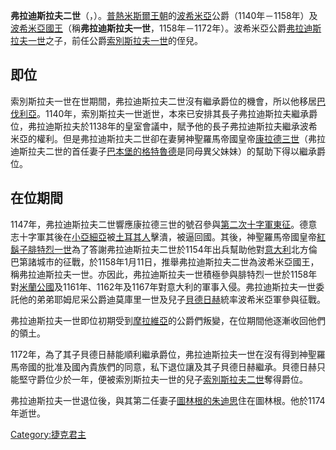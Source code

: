 {{unreferenced|time=2015-02-13T02:35:01+00:00}}
'''弗拉迪斯拉夫二世'''（{{Lang-cs|Vladislav II./I.}}，{{bd|約1110年||1174年|1月18日}}）。[[普熱米斯爾王朝|普熱米斯爾王朝]]的[[波希米亞|波希米亞]]公爵（1140年－1158年）及[[捷克君主列表|波希米亞國王]]（稱'''弗拉迪斯拉夫一世'''，1158年－1172年）。波希米亞公爵[[弗拉迪斯拉夫一世|弗拉迪斯拉夫一世]]之子，前任公爵[[索別斯拉夫一世|索別斯拉夫一世]]的侄兒。

==即位==
索別斯拉夫一世在世期間，弗拉迪斯拉夫二世沒有繼承爵位的機會，所以他移居[[巴伐利亞|巴伐利亞]]。1140年，索別斯拉夫一世逝世，本來已安排其長子弗拉迪斯拉夫繼承爵位，弗拉迪斯拉夫於1138年的皇室會議中，賦予他的長子弗拉迪斯拉夫繼承波希米亞的權利。但是弗拉迪斯拉夫二世卻在妻舅神聖羅馬帝國皇帝[[康拉德三世_(德意志)|康拉德三世]]（弗拉迪斯拉夫二世的首任妻子[[巴本堡的格特魯德|巴本堡的格特魯德]]是同母異父妹妹）的幫助下得以繼承爵位。

==在位期間==
1147年，弗拉迪斯拉夫二世響應康拉德三世的號召參與[[第二次十字軍東征|第二次十字軍東征]]。德意志十字軍其後在[[小亞細亞|小亞細亞]]被[[土耳其人|土耳其人]]擊潰，被逼回國。其後，神聖羅馬帝國皇帝[[腓特烈一世_(神聖羅馬帝國)|紅鬍子腓特烈一世]]為了答謝弗拉迪斯拉夫二世於1154年出兵幫助他對[[意大利|意大利]]北方倫巴第諸城市的征戰，於1158年1月11日，推舉弗拉迪斯拉夫二世為波希米亞國王，稱弗拉迪斯拉夫一世。亦因此，弗拉迪斯拉夫一世積極參與腓特烈一世於1158年對[[米蘭公國|米蘭公國]]及1161年、1162年及1167年對意大利的軍事入侵。弗拉迪斯拉夫一世委託他的弟弟耶姆尼采公爵迪莫庫里一世及兒子[[貝德日赫|貝德日赫]]統率波希米亞軍參與征戰。

弗拉迪斯拉夫一世即位初期受到[[摩拉維亞|摩拉維亞]]的公爵們叛變，在位期間他逐漸收回他們的領土。

1172年，為了其子貝德日赫能順利繼承爵位，弗拉迪斯拉夫一世在沒有得到神聖羅馬帝國的批准及國內貴族們的同意，私下退位讓及其子貝德日赫繼承。貝德日赫只能堅守爵位少於一年，便被索別斯拉夫一世的兒子[[索別斯拉夫二世|索別斯拉夫二世]]奪得爵位。

弗拉迪斯拉夫一世退位後，與其第二任妻子[[圖林根的朱迪思|圖林根的朱迪思]]住在圖林根。他於1174年逝世。

{{start box}}
{{S-hou|[[普熱米斯爾王朝|普熱米斯爾王朝]]||約1110年|1174年|1月18日}}
{{S-reg}}
{{s-before|叔父[[索別斯拉夫一世|索別斯拉夫一世]]}}
{{s-title|[[捷克君主列表|波希米亞公爵]]|1140年－1158年}}
{{s-after|成為國王}}
{{s-before|自己}}
{{s-title|[[捷克君主列表|波希米亞國王]]|1158年－1172年}}
{{s-after|[[貝德日赫|貝德日赫]]（稱公爵）}}
{{end box}}

{{Authority control}}
[[Category:捷克君主|Category:捷克君主]]